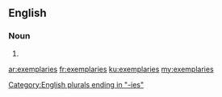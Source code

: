 ==English==

===Noun===
{{head|en|noun plural form}}

# {{plural of|exemplary|lang=en}}

[[Category:English plurals ending in "-ies"]]

[[ar:exemplaries]]
[[fr:exemplaries]]
[[ku:exemplaries]]
[[my:exemplaries]]
